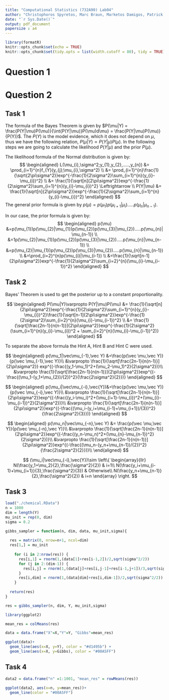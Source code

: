 ```yaml
---
title: "Computational Statistics (732A90) Lab04"
author: "Christophoros Spyretos, Marc Braun, Marketos Damigos, Patrick Siegfried Hiemsch & Prakhar"
date: "`r Sys.Date()`"
output: pdf_document
papersize : a4
---
```


```r
library(formatR)
knitr::opts_chunk$set(echo = TRUE)
knitr::opts_chunk$set(tidy.opts = list(width.cutoff = 80), tidy = TRUE)
```

# Question 1



# Question 2

## Task 1

The formula of the Bayes Theorem is given by $P(\mu|Y) = \frac{P(Y|\mu)P(\mu)}{\int{P(Y|\mu)}P(\mu)d\mu} = \frac{P(Y|\mu)P(\mu)}{P(Y)}$. The $P(Y)$ is the model evidence, which it does not depend on $\mu$, thus we have the following relation,  $P(\mu|Y) \varpropto P(Y|\mu)P(\mu)$. In the following steps we are going to calculate the likelihood $P(Y|\mu)$ and the prior $P(\mu)$.

The likelihood formula of the Normal distribution is given by:
$$
\begin{aligned}
L(\mu_{i},\sigma^2;y_{1},y_{2},.....,y_{n}) &= \prod_{i=1}^{n}f_{Y}(y_{j};\mu_{i},\sigma^2) \\
&= \prod_{i=1}^{n}\frac{1}{\sqrt{2\pi\sigma^2}}exp^{-\frac{1}{2\sigma^2}\sum_{i=1}^{n}(y_{i}-\mu_{i})^2} \\
&= \frac{1}{\sqrt[n]{2\pi\sigma^2}}exp^{-\frac{1}{2\sigma^2}\sum_{i=1}^{n}(y_{i}-\mu_{i})^2} \Leftrightarrow \\
P(Y|\mu) &= \frac{1}{\sqrt[n]{2\pi\sigma^2}}exp^{-\frac{1}{2\sigma^2}\sum_{i=1}^{n}(y_{i}-\mu_{i})^2}
\end{aligned}
$$
The general prior formula is given by $p(\mu)=p(\mu_{1})p(\mu_{i+1}|\mu_{i}).....p(\mu_{n}|\mu_{n-1})$. 

In our case, the prior formula is given by: 
$$
\begin{aligned}
p(\mu) &=p(\mu_{1})p(\mu_{2}|\mu_{1})p(\mu_{2})p(\mu_{3}|\mu_{2}).....p(\mu_{n}|\mu_{n-1}) \\
&=1p(\mu_{2}|\mu_{1})p(\mu_{2})p(\mu_{3}|\mu_{2}).....p(\mu_{n}|\mu_{n-1}) \\ &=p(\mu_{2}|\mu_{1})p(\mu_{2})p(\mu_{3}|\mu_{2}).....p(\mu_{n}|\mu_{n-1}) \\
&=\prod_{i=2}^{n}p(\mu_{i}|\mu_{i-1}) \\
&=\frac{1}{\sqrt[n-1]{2\pi\sigma^2}}exp^{-\frac{1}{2\sigma^2}\sum_{i=2}^{n}(\mu_{i}-\mu_{i-1})^2}
\end{aligned}
$$

## Task 2 

Bayes’ Theorem is used to get the posterior up to a constant proportionality.

$$
\begin{aligned}
P(\mu|Y)\varpropto P(Y|\mu)P(\mu)
&= \frac{1}{\sqrt[n]{2\pi\sigma^2}}exp^{-\frac{1}{2\sigma^2}\sum_{i=1}^{n}(y_{i}-\mu_{i})^2}\frac{1}{\sqrt[n-1]{2\pi\sigma^2}}exp^{-\frac{1}{2\sigma^2}\sum_{i=2}^{n}(\mu_{i}-\mu_{i-1})^2} \\
&= \frac{1}{\sqrt[\frac{2n-1}{n(n-1)}]{2\pi\sigma^2}}exp^{-\frac{1}{2\sigma^2}(\sum_{i=1}^{n}(y_{i}-\mu_{i})^2 + \sum_{i=2}^{n}(\mu_{i}-\mu_{i-1})^2)}
\end{aligned}
$$

To separate the above formula the Hint A, Hint B and Hint C were used.

$$
\begin{aligned}
p(\mu_1|\vec\mu_{-1},\vec Y)
&=\frac{p(\vec \mu,\vec Y)}{p(\vec \mu_{-1},\vec Y)}\\
&\varpropto \frac{1}{\sqrt[\frac{2n-1}{n(n-1)}]{2\pi\sigma^2}} exp^{(-\frac{(y_1-\mu_1)^2+(\mu_2-\mu_1)^2}{2\sigma^2})}\\
&\varpropto \frac{1}{\sqrt[\frac{2n-1}{n(n-1)}]{2\pi\sigma^2}}exp^{(-\frac{(\mu_1-(y_1+\mu_{2})/{2})^2}{\frac{2\sigma^2}{2}})}
\end{aligned}
$$

$$
\begin{aligned}
p(\mu_i|\vec\mu_{-i},\vec{Y})&=\frac{p(\vec \mu,\vec Y)}{p(\vec \mu_{-i},\vec Y)}\\
&\varpropto \frac{1}{\sqrt[\frac{2n-1}{n(n-1)}]{2\pi\sigma^2}}exp^{(-\frac{(y_i-\mu_i)^2+(\mu_{i+1}-\mu_{i})^2+(\mu_{i}-\mu_{i-1})^2}{2\sigma^2})}\\
&\varpropto \frac{1}{\sqrt[\frac{2n-1}{n(n-1)}]{2\pi\sigma^2}}exp^{(-\frac{(\mu_i-(y_i+\mu_{i-1}+\mu_{i+1})/{3})^2}{\frac{2\sigma^2}{3}})}
\end{aligned}
$$

$$
\begin{aligned}
p(\mu_n|\vec\mu_{-n},\vec Y)
&= \frac{p(\vec \mu,\vec Y)}{p(\vec \mu_{-n},\vec Y)}\\
&\varpropto \frac{1}{\sqrt[\frac{2n-1}{n(n-1)}]{2\pi\sigma^2}}exp^{(-\frac{(y_n-\mu_n)^2+(\mu_{n}-\mu_{n-1})^2}{2\sigma^2})}\\
&\varpropto \frac{1}{\sqrt[\frac{2n-1}{n(n-1)}]{2\pi\sigma^2}}exp^{(-\frac{(\mu_n-(y_n+\mu_{n-1})/{2})^2}{\frac{2\sigma^2}{2}})}\\
\end{aligned}
$$

$$ 
(\mu_i|\vec\mu_{-i},\vec{Y})\sim
\left\{
  \begin{array}{llr}
    N(\frac{y_1+\mu_2}{2},\frac{\sigma^2}{2})       & i=1\\
    N(\frac{y_i+\mu_{i-1}+\mu_{i+1}}{3},\frac{\sigma^2}{3}) & Otherwise\\
    N(\frac{y_n+\mu_{n-1}}{2},\frac{\sigma^2}{2})       & i=n
  \end{array} 
\right. 
$$

## Task 3

```r
load("./chemical.RData")
n = 1000
dim = length(Y)
mu_init = rep(0, dim)
sigma = 0.2

gibbs_sampler = function(n, dim, data, mu_init,sigma){
  
  res = matrix(0, nrow=n+1, ncol=dim)
  res[1,] = mu_init
  
    for (i in 2:nrow(res)) {
      res[i,1] = rnorm(1,(data[1]+res[i-1,2])/2,sqrt(sigma^2/2))
      for (j in 2:(dim-1)) {
        res[i,j] = rnorm(1,(data[j]+res[i,j-1]+res[i-1,j+1])/3,sqrt(sigma^2/3))
      }
      res[i,dim] = rnorm(1,(data[dim]+res[i,dim-1])/2,sqrt(sigma^2/2))
    }
  
  return(res)
}

res = gibbs_sampler(n, dim, Y, mu_init,sigma)

library(ggplot2)

mean_res = colMeans(res)

data = data.frame("X"=X,"Y"=Y, "Gibbs"=mean_res)

ggplot(data)+
  geom_line(aes(x=X, y=Y), color = "#d1495b") +
  geom_line(aes(x=X, y=Gibbs), color = "#00A5FF")
```

## Task 4

```r
data2 = data.frame("n" =1:1001, "mean_res" = rowMeans(res))

ggplot(data2, aes(x=n, y=mean_res))+
  geom_line(color = "#00A5FF")
```

